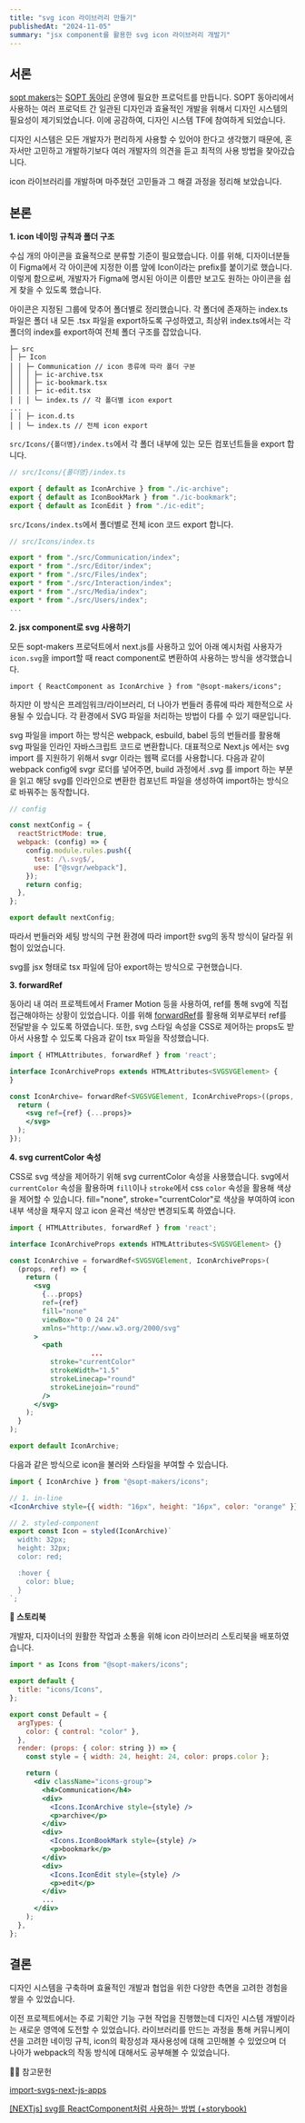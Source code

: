```yaml
---
title: "svg icon 라이브러리 만들기"
publishedAt: "2024-11-05"
summary: "jsx component를 활용한 svg icon 라이브러리 개발기"
---
```


## 서론

[sopt makers](https://makers.sopt.org/)는 [SOPT 동아리](https://www.sopt.org/) 운영에 필요한 프로덕트를 만듭니다. SOPT 동아리에서 사용하는 여러 프로덕트 간 일관된 디자인과 효율적인 개발을 위해서 디자인 시스템의 필요성이 제기되었습니다.
이에 공감하여, 디자인 시스템 TF에 참여하게 되었습니다.

디자인 시스템은 모든 개발자가 편리하게 사용할 수 있어야 한다고 생각했기 때문에, 혼자서만 고민하고 개발하기보다 여러 개발자의 의견을 듣고 최적의 사용 방법을 찾아갔습니다.

icon 라이브러리를 개발하며 마주쳤던 고민들과 그 해결 과정을 정리해 보았습니다.

## 본론

**1. icon 네이밍 규칙과 폴더 구조**

수십 개의 아이콘을 효율적으로 분류할 기준이 필요했습니다.
이를 위해, 디자이너분들이 Figma에서 각 아이콘에 지정한 이름 앞에 Icon이라는 prefix를 붙이기로 했습니다.
이렇게 함으로써, 개발자가 Figma에 명시된 아이콘 이름만 보고도 원하는 아이콘을 쉽게 찾을 수 있도록 했습니다.

아이콘은 지정된 그룹에 맞추어 폴더별로 정리했습니다. 각 폴더에 존재하는 index.ts 파일은 폴더 내 모든 .tsx 파일을 export하도록 구성하였고, 최상위 index.ts에서는 각 폴더의 index를 export하여 전체 폴더 구조를 잡았습니다.

```mdx
├─ src
│ ├─ Icon
│ │ ├─ Communication // icon 종류에 따라 폴더 구분
│ │ │ ├─ ic-archive.tsx
│ │ │ ├─ ic-bookmark.tsx
│ │ │ ├─ ic-edit.tsx
│ │ │ └─ index.ts // 각 폴더별 icon export
...
│ │ ├─ icon.d.ts
│ │ └─ index.ts // 전체 icon export
```

`src/Icons/{폴더명}/index.ts`에서 각 폴더 내부에 있는 모든 컴포넌트들을 export 합니다.

```jsx
// src/Icons/{폴더명}/index.ts

export { default as IconArchive } from "./ic-archive";
export { default as IconBookMark } from "./ic-bookmark";
export { default as IconEdit } from "./ic-edit";
```

`src/Icons/index.ts`에서 폴더별로 전체 icon 코드 export 합니다.

```jsx
// src/Icons/index.ts

export * from "./src/Communication/index";
export * from "./src/Editor/index";
export * from "./src/Files/index";
export * from "./src/Interaction/index";
export * from "./src/Media/index";
export * from "./src/Users/index";
...
```

**2. jsx component로 svg 사용하기**

모든 sopt-makers 프로덕트에서 next.js를 사용하고 있어 아래 예시처럼 사용자가 `icon.svg`을 import할 때 react component로 변환하여 사용하는 방식을 생각했습니다.

```
import { ReactComponent as IconArchive } from "@sopt-makers/icons";
```

하지만 이 방식은 프레임워크/라이브러리, 더 나아가 번들러 종류에 따라 제한적으로 사용될 수 있습니다. 각 환경에서 SVG 파일을 처리하는 방법이 다를 수 있기 때문입니다.

svg 파일을 import 하는 방식은 webpack, esbuild, babel 등의 번들러를 활용해 svg 파일을 인라인 자바스크립트 코드로 변환합니다.
대표적으로 Next.js 에서는 svg import 를 지원하기 위해서 svgr 이라는 웹팩 로더를 사용합니다.
다음과 같이 webpack config에 svgr 로더를 넣어주면, build 과정에서 .svg 를 import 하는 부분을 읽고 해당 svg를 인라인으로 변환한 컴포넌트 파일을 생성하여 import하는 방식으로 바꿔주는 동작합니다.

```js
// config

const nextConfig = {
  reactStrictMode: true,
  webpack: (config) => {
    config.module.rules.push({
      test: /\.svg$/,
      use: ["@svgr/webpack"],
    });
    return config;
  },
};

export default nextConfig;
```

따라서 번들러와 세팅 방식의 구현 환경에 따라 import한 svg의 동작 방식이 달라질 위험이 있었습니다.

svg를 jsx 형태로 tsx 파일에 담아 export하는 방식으로 구현했습니다.

**3. forwardRef**

동아리 내 여러 프로젝트에서 Framer Motion 등을 사용하여, ref를 통해 svg에 직접 접근해야하는 상황이 있었습니다.
이를 위해 [forwardRef](https://react.dev/reference/react/forwardRef)를 활용해 외부로부터 ref를 전달받을 수 있도록 하였습니다.
또한, svg 스타일 속성을 CSS로 제어하는 props도 받아서 사용할 수 있도록 다음과 같이 tsx 파일을 작성했습니다.

```jsx
import { HTMLAttributes, forwardRef } from 'react';

interface IconArchiveProps extends HTMLAttributes<SVGSVGElement> {
}

const IconArchive= forwardRef<SVGSVGElement, IconArchiveProps>((props, ref) => {
  return (
    <svg ref={ref} {...props}>
    </svg>
  );
});
```

**4. svg currentColor 속성**

CSS로 svg 색상을 제어하기 위해 svg currentColor 속성을 사용했습니다.
svg에서 `currentColor` 속성을 활용하며 `fill`이나 `stroke`에서 css `color` 속성을 활용해 색상을 제어할 수 있습니다.
fill="none", stroke="currentColor"로 색상을 부여하여 icon 내부 색상을 채우지 않고 icon 윤곽선 색상만 변경되도록 하였습니다.

```jsx
import { HTMLAttributes, forwardRef } from 'react';

interface IconArchiveProps extends HTMLAttributes<SVGSVGElement> {}

const IconArchive = forwardRef<SVGSVGElement, IconArchiveProps>(
  (props, ref) => {
    return (
      <svg
        {...props}
        ref={ref}
        fill="none"
        viewBox="0 0 24 24"
        xmlns="http://www.w3.org/2000/svg"
      >
        <path
					...
          stroke="currentColor"
          strokeWidth="1.5"
          strokeLinecap="round"
          strokeLinejoin="round"
        />
      </svg>
    );
  }
);

export default IconArchive;
```

다음과 같은 방식으로 icon을 불러와 스타일을 부여할 수 있습니다.

```jsx
import { IconArchive } from "@sopt-makers/icons";

// 1. in-line
<IconArchive style={{ width: "16px", height: "16px", color: "orange" }} />;

// 2. styled-component
export const Icon = styled(IconArchive)`
  width: 32px;
  height: 32px;
  color: red;

  :hover {
    color: blue;
  }
`;
```

**🎨 스토리북**

개발자, 디자이너의 원활한 작업과 소통을 위해 icon 라이브러리 스토리북을 배포하였습니다.

```jsx
import * as Icons from "@sopt-makers/icons";

export default {
  title: "icons/Icons",
};

export const Default = {
  argTypes: {
    color: { control: "color" },
  },
  render: (props: { color: string }) => {
    const style = { width: 24, height: 24, color: props.color };

    return (
      <div className="icons-group">
        <h4>Communication</h4>
        <div>
          <Icons.IconArchive style={style} />
          <p>archive</p>
        </div>
        <div>
          <Icons.IconBookMark style={style} />
          <p>bookmark</p>
        </div>
        <div>
          <Icons.IconEdit style={style} />
          <p>edit</p>
        </div>
        ...
      </div>
    );
  },
};
```

## 결론

디자인 시스템을 구축하며 효율적인 개발과 협업을 위한 다양한 측면을 고려한 경험을 쌓을 수 있었습니다.

이전 프로젝트에서는 주로 기획안 기능 구현 작업을 진행했는데 디자인 시스템 개발이라는 새로운 영역에 도전할 수 있었습니다.
라이브러리를 만드는 과정을 통해 커뮤니케이션을 고려한 네이밍 규칙, icon의 확장성과 재사용성에 대해 고민해볼 수 있었으며 더 나아가 webpack의 작동 방식에 대해서도 공부해볼 수 있었습니다.

🙇‍♂️ 참고문헌

[import-svgs-next-js-apps](https://blog.logrocket.com/import-svgs-next-js-apps/)

[[NEXTjs] svg를 ReactComponent처럼 사용하는 방법 (+storybook)](https://zubetcha.tistory.com/entry/NEXTjs-svg%EB%A5%BC-ReactComponent%EB%A1%9C-import-%ED%95%98%EB%8A%94-%EB%B0%A9%EB%B2%95-storybook-1)
